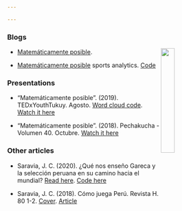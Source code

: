 ```yaml
---

---
```


### **Blogs**
[<img src="MP.png" style="width:25%; margin-right: 20px" align="right">](MP.png)

- [Matemáticamente posible](https://matematicamenteposible.net). 

- [Matemáticamente posible](https://www.facebook.com/matematicamenteposible/) sports analytics. [Code](https://github.com/jsaraviadrago/Mate-posible)


### **Presentations** 

- "Matemáticamente posible". (2019). TEDxYouthTukuy. Agosto. [Word cloud code](https://github.com/jsaraviadrago/Mate-posible). [Watch it here](https://www.youtube.com/watch?v=w2bFtUVihrs)

- "Matemáticamente posible". (2018). Pechakucha - Volumen 40. Octubre. [Watch it here](https://www.youtube.com/watch?v=kC85LBaDUZo&feature=youtu.be)

### **Other articles**

- Saravia, J. C. (2020). ¿Qué nos enseño Gareca y la selección peruana en su camino hacia el mundial? [Read here](https://medium.com/@jsaraviadrago/qué-nos-enseño-gareca-y-la-selección-peruana-en-su-camino-hacia-el-mundial-c849dc50fe1). [Code here](https://github.com/jsaraviadrago/Mate-posible/tree/master/Data%20eliminatorias%202022/Previa%20Eliminatorias%202022)

- Saravia, J. C. (2018). Cómo juega Perú. Revista H. 80 1-2.
[Cover](images/IMG_2809.JPG). [Article](images/Articulo_revista_H.pdf)